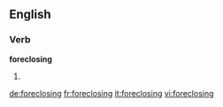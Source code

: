 ==English==

===Verb===
'''foreclosing'''

# {{present participle of|[[foreclose]]}}

[[de:foreclosing]]
[[fr:foreclosing]]
[[it:foreclosing]]
[[vi:foreclosing]]